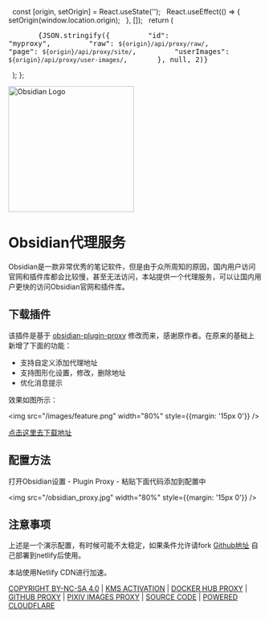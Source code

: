 
  const [origin, setOrigin] = React.useState('');
  React.useEffect(() => {
    setOrigin(window.location.origin);
  }, []);
  return (
    <pre>
      {JSON.stringify({
        "id": "myproxy",
        "raw": `${origin}/api/proxy/raw/`,
        "page": `${origin}/api/proxy/site/`,
        "userImages": `${origin}/api/proxy/user-images/`,
      }, null, 2)}
    </pre>
  );
};

[//]: # (![]&#40;/images/obsidian.png&#41;)

<div style={{textAlign: 'center'}}>
  <img src="https://obsidian.md/images/obsidian-logo-gradient.svg" width="250em" style={{marginTop: '-25px'}} alt="Obsidian Logo" />
  <br />
  <h1>Obsidian代理服务</h1>
</div>

Obsidian是一款非常优秀的笔记软件，但是由于众所周知的原因，国内用户访问官网和插件库都会比较慢，甚至无法访问，本站提供一个代理服务，可以让国内用户更快的访问Obsidian官网和插件库。

## 下载插件

该插件是基于 [obsidian-plugin-proxy](https://github.com/binyu1231/obsidian-plugin-proxy) 修改而来，感谢原作者。在原来的基础上新增了下面的功能：

- 支持自定义添加代理地址
- 支持图形化设置，修改，删除地址
- 优化消息提示

效果如图所示：

  <img src="/images/feature.png" width="80%" style={{margin: '15px 0'}} />

 [点击这里去下载地址](https://github.com/gslnzfq/obsidian-plugin-proxy/releases)

## 配置方法

打开Obsidian设置 - Plugin Proxy - 粘贴下面代码添加到配置中

  <img src="/obsidian_proxy.jpg" width="80%" style={{margin: '15px 0'}} />

## 注意事项

上述是一个演示配置，有时候可能不太稳定，如果条件允许请fork [Github地址](https://github.com/gslnzfq/obsidian-proxy-server) 自己部署到netlify后使用。

<style>{`
  body {
    font-family: -apple-system, BlinkMacSystemFont, "Segoe UI", Roboto, "Helvetica Neue", Arial, sans-serif;
    line-height: 1.2;
    color: #000;
    margin: 0;
    padding: 30px;
  }
  .container {
    max-width: 1320px;
    margin: 0 auto;
    padding: 20px;
  }
  h1 {
    font-size: 2em;
    margin-bottom: 0.5em;
    color: #9d0e06;
    font-weight: 900;
  }
  p {
    margin-bottom: 1.5em;
  }
  pre {
    background: #2d2d2d;
    color: #f8f8f2;
    padding: 30px 20px 20px;
    border-radius: 5px;
    overflow-x: auto;
    position: relative;
  }
  pre::before {
    content: " ";
    display: block;
    position: absolute;
    top: 10px;
    left: 10px;
    width: 12px;
    height: 12px;
    background: #ff5f56;
    border-radius: 50%;
    box-shadow: 20px 0 0 #ffbd2e, 40px 0 0 #27c93f;
  }
  code {
    font-family: "SFMono-Regular", Consolas, "Liberation Mono", Menlo, Courier, monospace;
    font-size: 0.875em;
  }
  .copy-button {
    position: absolute;
    top: 10px;
    right: 10px;
    background: #007aff;
    color: white;
    border: none;
    padding: 5px 10px;
    border-radius: 5px;
    cursor: pointer;
    opacity: 0;
    transition: opacity 0.3s;
  }
  pre:hover .copy-button {
    opacity: 1;
  }
  .custom-button {
    display: inline-block;
    padding: 0 5px;
    color: #919ca7;
    text-align: center;
    text-decoration: none;
    font-size: 14px;
    font-weight: 900;
    cursor: pointer;
  }
  .custom-button:hover {
    background-color: #7c858e;
    color: #ffffff;
  }
`}</style>

<div style={{textAlign: 'center', marginTop: '2rem'}}>
  <p style={{color: '#2a7903', fontSize: '14px', fontWeight: '500'}}>
    本站使用Netlify CDN进行加速。
  </p>
  <a href="http://creativecommons.org/licenses/by-nc-sa/4.0/" className="custom-button">COPYRIGHT BY-NC-SA 4.0</a> | 
  <a href="https://ikms.eu.org" className="custom-button">KMS ACTIVATION</a> | 
  <a href="https://docker.everyhub.top" className="custom-button">DOCKER HUB PROXY</a> | 
  <a href="https://git.everyhub.top" className="custom-button">GITHUB PROXY</a> | 
  <a href="https://pixiv.everyhub.top" className="custom-button">PIXIV IMAGES PROXY</a> | 
  <a href="https://github.com/jonssonyan/cf-workers-proxy" className="custom-button">SOURCE CODE</a> | 
  <a href="https://cloudflare.com" className="custom-button">POWERED CLOUDFLARE</a>
</div>
